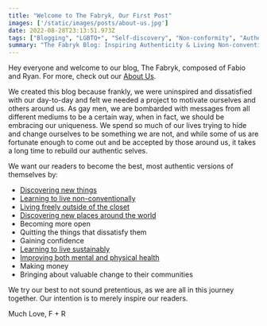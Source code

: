 ```yaml
---
title: "Welcome to The Fabryk, Our First Post"
images: ['/static/images/posts/about-us.jpg']
date: 2022-08-28T23:13:51.973Z
tags: ["Blogging", "LGBTQ+", "Self-discovery", "Non-conformity", "Authenticity", "Travel", "Openness", "Confidence", "Sustainability", "Health", "Personal growth", "Finance", "Social impact", "Inspirational", "Lifestyle", "Nomads", "Digital Nomads"]
summary: "The Fabryk Blog: Inspiring Authenticity & Living Non-conventionally as digital nomads. Discover new places, improve health, live sustainably & make money. Join us on this journey! ❤️ F+R"
---
```

Hey everyone and welcome to our blog, The Fabryk, composed of Fabio and Ryan. For more, check out our [About Us](/about). 

We created this blog because frankly, we were uninspired and dissatisfied with our day-to-day and felt we needed a project to motivate ourselves and others around us. As gay men, we are bombarded with messages from all different mediums to be a certain way, when in fact, we should be embracing our uniqueness. We spend so much of our lives trying to hide and change ourselves to be something we are not, and while some of us are fortunate enough to come out and be accepted by those around us, it takes a long time to rebuild our authentic selves. 

We want our readers to become the best, most authentic versions of themselves by: 
- [Discovering new things](https://www.thefabryk.com/blog/best-aperitivo-milan/)
- [Learning to live non-conventionally](https://www.thefabryk.com/blog/best-alternatives-toilet-paper/)
- [Living freely outside of the closet](https://www.thefabryk.com/blog/book-review-velvet-rage/)
- [Discovering new places around the world](https://www.thefabryk.com/blog/xinjiang/)
- Becoming more open
- Quitting the things that dissatisfy them 
- Gaining confidence
- [Learning to live sustainably](https://www.thefabryk.com/blog/stop-using-toilet-paper/)
- [Improving both mental and physical health](https://www.thefabryk.com/blog/perfectionism-battle/)
- Making money 
- Bringing about valuable change to their communities

We try our best to not sound pretentious, as we are all in this journey together. Our intention is to merely inspire our readers. 

Much Love,
F + R
